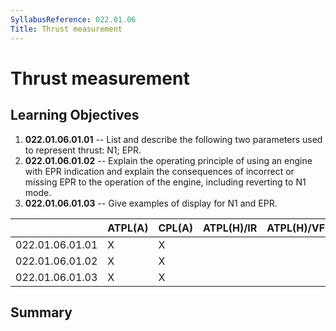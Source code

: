 ```yaml
---
SyllabusReference: 022.01.06
Title: Thrust measurement
---
```


# Thrust measurement

## Learning Objectives

1.  **022.01.06.01.01** -- List and describe the following two parameters used to
    represent thrust: N1; EPR.
2.  **022.01.06.01.02** -- Explain the operating principle of using an engine
    with EPR indication and explain the consequences of incorrect or missing EPR
    to the operation of the engine, including reverting to N1 mode.
3.  **022.01.06.01.03** -- Give examples of display for N1 and EPR.

|                 | ATPL(A) | CPL(A) | ATPL(H)/IR | ATPL(H)/VFR | CPL(H) | IR  | CBIR(A) |
| --------------- | ------- | ------ | ---------- | ----------- | ------ | --- | ------- |
| 022.01.06.01.01 | X       | X      |            |             |        |     |         |
| 022.01.06.01.02 | X       | X      |            |             |        |     |         |
| 022.01.06.01.03 | X       | X      |            |             |        |     |         |

## Summary
